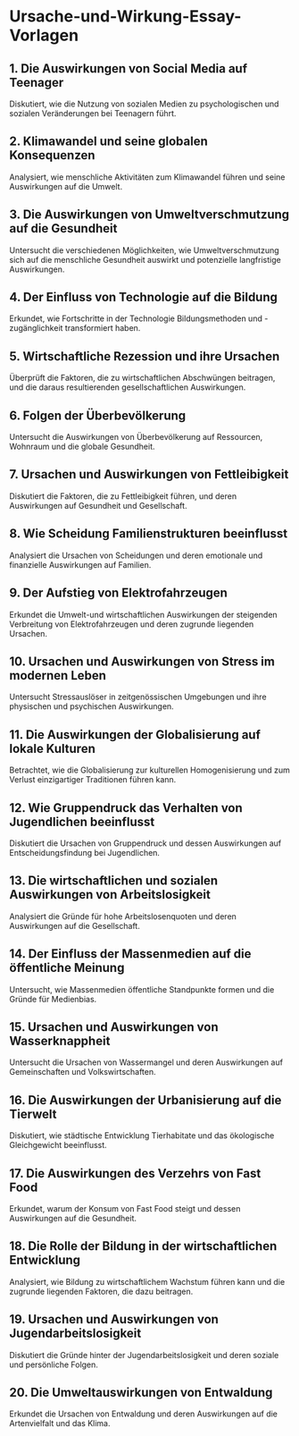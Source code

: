 # Ursache-und-Wirkung-Essay-Vorlagen


<div style={{ width: "100%", padding: 20, height: "70vh" }}>
  <Chat
    welcome={"Hallo, über welche Art von Vorlage möchten Sie sprechen oder diskutieren?"}
    teacherName={"Alex"}
    systemPrompt={"Bitte helfen Sie diesem Benutzer, die gewünschte Aufsatzvorlage zu finden!"}
  />
</div>

## 1. Die Auswirkungen von Social Media auf Teenager

Diskutiert, wie die Nutzung von sozialen Medien zu psychologischen und sozialen Veränderungen bei Teenagern führt.

## 2. Klimawandel und seine globalen Konsequenzen

Analysiert, wie menschliche Aktivitäten zum Klimawandel führen und seine Auswirkungen auf die Umwelt.

## 3. Die Auswirkungen von Umweltverschmutzung auf die Gesundheit

Untersucht die verschiedenen Möglichkeiten, wie Umweltverschmutzung sich auf die menschliche Gesundheit auswirkt und potenzielle langfristige Auswirkungen.

## 4. Der Einfluss von Technologie auf die Bildung

Erkundet, wie Fortschritte in der Technologie Bildungsmethoden und -zugänglichkeit transformiert haben.

## 5. Wirtschaftliche Rezession und ihre Ursachen

Überprüft die Faktoren, die zu wirtschaftlichen Abschwüngen beitragen, und die daraus resultierenden gesellschaftlichen Auswirkungen.

## 6. Folgen der Überbevölkerung

Untersucht die Auswirkungen von Überbevölkerung auf Ressourcen, Wohnraum und die globale Gesundheit.

## 7. Ursachen und Auswirkungen von Fettleibigkeit

Diskutiert die Faktoren, die zu Fettleibigkeit führen, und deren Auswirkungen auf Gesundheit und Gesellschaft.

## 8. Wie Scheidung Familienstrukturen beeinflusst

Analysiert die Ursachen von Scheidungen und deren emotionale und finanzielle Auswirkungen auf Familien.

## 9. Der Aufstieg von Elektrofahrzeugen

Erkundet die Umwelt-und wirtschaftlichen Auswirkungen der steigenden Verbreitung von Elektrofahrzeugen und deren zugrunde liegenden Ursachen.

## 10. Ursachen und Auswirkungen von Stress im modernen Leben

Untersucht Stressauslöser in zeitgenössischen Umgebungen und ihre physischen und psychischen Auswirkungen.

## 11. Die Auswirkungen der Globalisierung auf lokale Kulturen

Betrachtet, wie die Globalisierung zur kulturellen Homogenisierung und zum Verlust einzigartiger Traditionen führen kann.

## 12. Wie Gruppendruck das Verhalten von Jugendlichen beeinflusst

Diskutiert die Ursachen von Gruppendruck und dessen Auswirkungen auf Entscheidungsfindung bei Jugendlichen.

## 13. Die wirtschaftlichen und sozialen Auswirkungen von Arbeitslosigkeit

Analysiert die Gründe für hohe Arbeitslosenquoten und deren Auswirkungen auf die Gesellschaft.

## 14. Der Einfluss der Massenmedien auf die öffentliche Meinung

Untersucht, wie Massenmedien öffentliche Standpunkte formen und die Gründe für Medienbias.

## 15. Ursachen und Auswirkungen von Wasserknappheit

Untersucht die Ursachen von Wassermangel und deren Auswirkungen auf Gemeinschaften und Volkswirtschaften.

## 16. Die Auswirkungen der Urbanisierung auf die Tierwelt

Diskutiert, wie städtische Entwicklung Tierhabitate und das ökologische Gleichgewicht beeinflusst.

## 17. Die Auswirkungen des Verzehrs von Fast Food

Erkundet, warum der Konsum von Fast Food steigt und dessen Auswirkungen auf die Gesundheit.

## 18. Die Rolle der Bildung in der wirtschaftlichen Entwicklung

Analysiert, wie Bildung zu wirtschaftlichem Wachstum führen kann und die zugrunde liegenden Faktoren, die dazu beitragen.

## 19. Ursachen und Auswirkungen von Jugendarbeitslosigkeit

Diskutiert die Gründe hinter der Jugendarbeitslosigkeit und deren soziale und persönliche Folgen.

## 20. Die Umweltauswirkungen von Entwaldung

Erkundet die Ursachen von Entwaldung und deren Auswirkungen auf die Artenvielfalt und das Klima.

